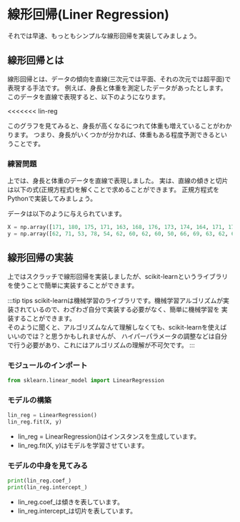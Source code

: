 

# 線形回帰(Liner Regression)

それでは早速、もっともシンプルな線形回帰を実装してみましょう。
## 線形回帰とは

線形回帰とは、データの傾向を直線(三次元では平面、それの次元では超平面)で表現する手法です。
例えば、身長と体重を測定したデータがあったとします。
このデータを直線で表現すると、以下のようになります。

<<<<<<< lin-reg
<LinearRegression/>

このグラフを見てみると、身長が高くなるにつれて体重も増えていることがわかります。
つまり、身長がいくつかが分かれば、体重もある程度予測できるということです。

<Mychart/>

### 練習問題
上では、身長と体重のデータを直線で表現しました。
実は、直線の傾きと切片は以下の式(正規方程式)を解くことで求めることができます。
正規方程式をPythonで実装してみましょう。

データは以下のように与えられています。

``` python
X = np.array([171, 180, 175, 171, 163, 168, 176, 173, 174, 164, 171, 172, 172, 175, 163, 163, 162, 167, 170, 173, 170, 170, 175, 170])
y = np.array([62, 71, 53, 78, 54, 62, 60, 62, 60, 50, 66, 69, 63, 62, 65, 53, 52, 60, 67, 70, 67, 56, 68, 56])
```

<Answer>
</Answer>

## 線形回帰の実装

上ではスクラッチで線形回帰を実装しましたが、scikit-learnというライブラリを使うことで簡単に実装することができます。


:::tip tips
scikit-learnは機械学習のライブラリです。機械学習アルゴリズムが実装されているので、わざわざ自分で実装する必要がなく、簡単に機械学習を
実装することができます。  
そのように聞くと、アルゴリズムなんて理解しなくても、scikit-learnを使えばいいのでは？と思うかもしれませんが、
ハイパーパラメータの調整などは自分で行う必要があり、これにはアルゴリズムの理解が不可欠です。
:::

### モジュールのインポート

``` python
from sklearn.linear_model import LinearRegression
```

### モデルの構築

``` python
lin_reg = LinearRegression()
lin_reg.fit(X, y)
```
- lin_reg = LinearRegression()はインスタンスを生成しています。
- lin_reg.fit(X, y)はモデルを学習させています。

### モデルの中身を見てみる
    
``` python
print(lin_reg.coef_)
print(lin_reg.intercept_)
```
- lin_reg.coef_は傾きを表しています。
- lin_reg.intercept_は切片を表しています。
